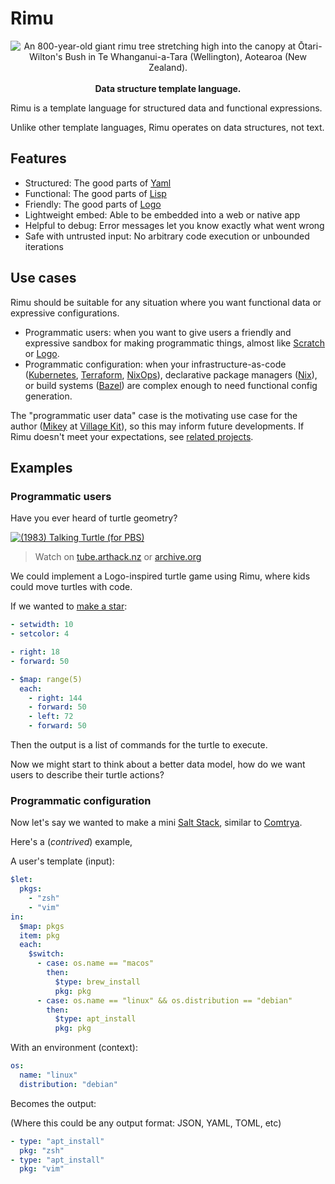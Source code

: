 
# Rimu

<div align="center">
  <Image
    height={512}
    alt="An 800-year-old giant rimu tree stretching high into the canopy at Ōtari-Wilton's Bush in Te Whanganui-a-Tara (Wellington), Aotearoa (New Zealand)."
    src={rimuTree}
  />
</div>

<br />

<div align="center">
  <strong>
    Data structure template language.
  </strong>
</div>

Rimu is a template language for structured data and functional expressions.

Unlike other template languages, Rimu operates on data structures, not text.

## Features

- Structured: The good parts of [Yaml](https://en.wikipedia.org/wiki/YAML)
- Functional: The good parts of [Lisp](https://en.wikipedia.org/wiki/Lisp_(programming_language))
- Friendly: The good parts of [Logo](https://en.wikipedia.org/wiki/Logo_(programming_language))
- Lightweight embed: Able to be embedded into a web or native app
- Helpful to debug: Error messages let you know exactly what went wrong
- Safe with untrusted input: No arbitrary code execution or unbounded iterations

## Use cases

Rimu should be suitable for any situation where you want functional data or expressive configurations.

- Programmatic users: when you want to give users a friendly and expressive sandbox for making programmatic things, almost like [Scratch](https://scratch.mit.edu/) or [Logo](https://en.wikipedia.org/wiki/Logo_(programming_language)).
- Programmatic configuration: when your infrastructure-as-code ([Kubernetes](https://kubernetes.io/), [Terraform](https://www.terraform.io/), [NixOps](https://github.com/NixOS/nixops)), declarative package managers ([Nix](https://nixos.org/)), or build systems ([Bazel](https://bazel.build/)) are complex enough to need functional config generation.

The "programmatic user data" case is the motivating use case for the author ([Mikey](https://mikey.nz) at [Village Kit](https://villagekit.com)), so this may inform future developments. If Rimu doesn't meet your expectations, see [related projects](./related).

## Examples

###  Programmatic users

Have you ever heard of turtle geometry?

[![(1983) Talking Turtle (for PBS)](https://tube.arthack.nz/static/thumbnails/4aa0b733-971c-417e-8613-da86fb268e83.jpg)](https://tube.arthack.nz/videos/watch/d976a246-dd20-4441-82fe-d7c687a33a78)

> Watch on [tube.arthack.nz](https://tube.arthack.nz/videos/watch/96ffe315-5d1d-426f-8abe-93d8ad925dee) or [archive.org](https://archive.org/details/NOVATalkingTurtle/NOVA.S10E11.Talking.Turtle.1983.VHSRip.AAC2.0.x264-rattera.mp4)

We could implement a Logo-inspired turtle game using Rimu, where kids could move turtles with code.

If we wanted to [make a star](https://www.turtleacademy.com/programs/40499):

```yaml
- setwidth: 10
- setcolor: 4

- right: 18
- forward: 50

- $map: range(5)
  each:
    - right: 144
    - forward: 50
    - left: 72
    - forward: 50
```

Then the output is a list of commands for the turtle to execute.

Now we might start to think about a better data model, how do we want users to describe their turtle actions?

### Programmatic configuration

Now let's say we wanted to make a mini [Salt Stack](https://docs.saltproject.io/en/getstarted/), similar to [Comtrya](https://github.com/comtrya/comtrya).

Here's a (_contrived_) example,

A user's template (input):

```yaml
$let:
  pkgs:
    - "zsh"
    - "vim"
in:
  $map: pkgs
  item: pkg
  each:
    $switch:
      - case: os.name == "macos"
        then:
          $type: brew_install
          pkg: pkg
      - case: os.name == "linux" && os.distribution == "debian"
        then:
          $type: apt_install
          pkg: pkg
```

With an environment (context):

```yaml
os:
  name: "linux"
  distribution: "debian"
```

Becomes the output:

(Where this could be any output format: JSON, YAML, TOML, etc)

```yaml
- type: "apt_install"
  pkg: "zsh"
- type: "apt_install"
  pkg: "vim"
```
